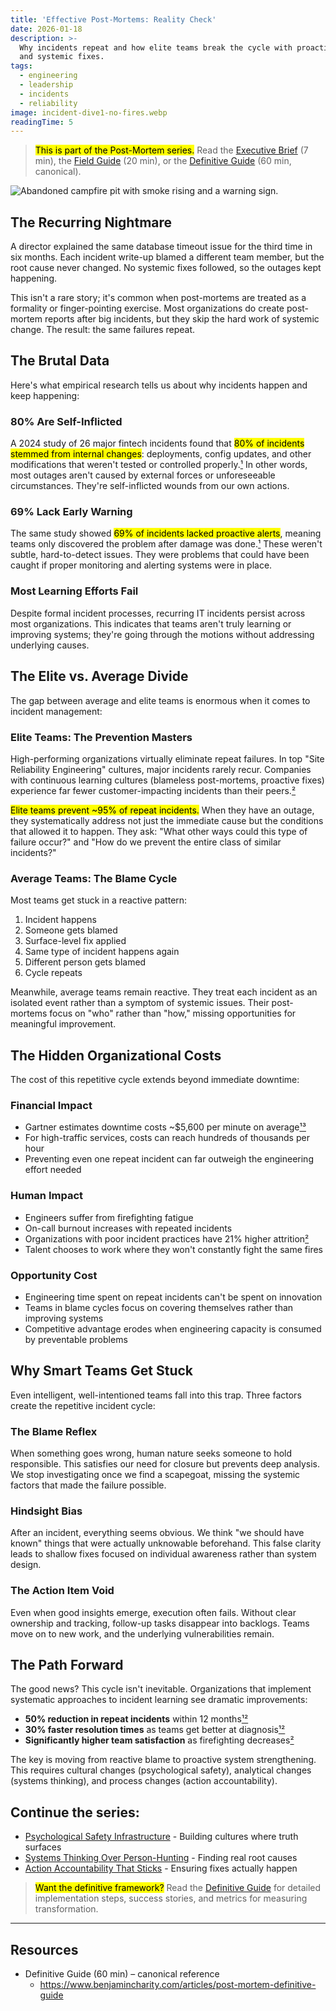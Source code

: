 ```yaml
---
title: 'Effective Post-Mortems: Reality Check'
date: 2026-01-18
description: >-
  Why incidents repeat and how elite teams break the cycle with proactive alerts
  and systemic fixes.
tags:
  - engineering
  - leadership
  - incidents
  - reliability
image: incident-dive1-no-fires.webp
readingTime: 5
---
```


> <mark>This is part of the Post-Mortem series.</mark> Read the [Executive
> Brief](/articles/post-mortem-executive-brief) (7 min), the [Field
> Guide](/articles/post-mortem-field-guide) (20 min), or the [Definitive
> Guide](/articles/post-mortem-definitive-guide) (60 min, canonical).

![Abandoned campfire pit with smoke rising and a warning sign.](incident-dive1-no-fires.webp)

## The Recurring Nightmare

A director explained the same database timeout issue for the third time in six
months. Each incident write-up blamed a different team member, but the root
cause never changed. No systemic fixes followed, so the outages kept happening.

This isn't a rare story; it's common when post-mortems are treated as a
formality or finger-pointing exercise. Most organizations do create post-mortem
reports after big incidents, but they skip the hard work of systemic change. The
result: the same failures repeat.

## The Brutal Data

Here's what empirical research tells us about why incidents happen and keep
happening:

### 80% Are Self-Inflicted

A 2024 study of 26 major fintech incidents found that <mark>80% of incidents
stemmed from internal changes</mark>: deployments, config updates, and other
modifications that weren't tested or controlled
properly.[¹](/articles/post-mortem-definitive-guide#user-content-fn-1) In other
words, most outages aren't caused by external forces or unforeseeable
circumstances. They're self-inflicted wounds from our own actions.

### 69% Lack Early Warning

The same study showed <mark>69% of incidents lacked proactive alerts</mark>,
meaning teams only discovered the problem after damage was
done.[¹](/articles/post-mortem-definitive-guide#user-content-fn-1) These weren't
subtle, hard-to-detect issues. They were problems that could have been caught if
proper monitoring and alerting systems were in place.

### Most Learning Efforts Fail

Despite formal incident processes, recurring IT incidents persist across most
organizations. This indicates that teams aren't truly learning or improving
systems; they're going through the motions without addressing underlying causes.

## The Elite vs. Average Divide

The gap between average and elite teams is enormous when it comes to incident
management:

### Elite Teams: The Prevention Masters

High-performing organizations virtually eliminate repeat failures. In top "Site
Reliability Engineering" cultures, major incidents rarely recur. Companies with
continuous learning cultures (blameless post-mortems, proactive fixes)
experience far fewer customer-impacting incidents than their
peers.[²](/articles/post-mortem-definitive-guide#user-content-fn-2)

<mark>Elite teams prevent ~95% of repeat incidents.</mark> When they have an
outage, they systematically address not just the immediate cause but the
conditions that allowed it to happen. They ask: "What other ways could this type
of failure occur?" and "How do we prevent the entire class of similar
incidents?"

### Average Teams: The Blame Cycle

Most teams get stuck in a reactive pattern:

1. Incident happens
2. Someone gets blamed
3. Surface-level fix applied
4. Same type of incident happens again
5. Different person gets blamed
6. Cycle repeats

Meanwhile, average teams remain reactive. They treat each incident as an
isolated event rather than a symptom of systemic issues. Their post-mortems
focus on "who" rather than "how," missing opportunities for meaningful
improvement.

## The Hidden Organizational Costs

The cost of this repetitive cycle extends beyond immediate downtime:

### Financial Impact

- Gartner estimates downtime costs ~$5,600 per minute on
  average[¹³](/articles/post-mortem-definitive-guide#user-content-fn-13)
- For high-traffic services, costs can reach hundreds of thousands per hour
- Preventing even one repeat incident can far outweigh the engineering effort
  needed

### Human Impact

- Engineers suffer from firefighting fatigue
- On-call burnout increases with repeated incidents
- Organizations with poor incident practices have 21% higher
  attrition[²](/articles/post-mortem-definitive-guide#user-content-fn-2)
- Talent chooses to work where they won't constantly fight the same fires

### Opportunity Cost

- Engineering time spent on repeat incidents can't be spent on innovation
- Teams in blame cycles focus on covering themselves rather than improving
  systems
- Competitive advantage erodes when engineering capacity is consumed by
  preventable problems

## Why Smart Teams Get Stuck

Even intelligent, well-intentioned teams fall into this trap. Three factors
create the repetitive incident cycle:

### The Blame Reflex

When something goes wrong, human nature seeks someone to hold responsible. This
satisfies our need for closure but prevents deep analysis. We stop investigating
once we find a scapegoat, missing the systemic factors that made the failure
possible.

### Hindsight Bias

After an incident, everything seems obvious. We think "we should have known"
things that were actually unknowable beforehand. This false clarity leads to
shallow fixes focused on individual awareness rather than system design.

### The Action Item Void

Even when good insights emerge, execution often fails. Without clear ownership
and tracking, follow-up tasks disappear into backlogs. Teams move on to new
work, and the underlying vulnerabilities remain.

## The Path Forward

The good news? This cycle isn't inevitable. Organizations that implement
systematic approaches to incident learning see dramatic improvements:

- **50% reduction in repeat incidents** within 12
  months[¹²](/articles/post-mortem-definitive-guide#user-content-fn-12)
- **30% faster resolution times** as teams get better at
  diagnosis[¹²](/articles/post-mortem-definitive-guide#user-content-fn-12)
- **Significantly higher team satisfaction** as firefighting
  decreases[²](/articles/post-mortem-definitive-guide#user-content-fn-2)

The key is moving from reactive blame to proactive system strengthening. This
requires cultural changes (psychological safety), analytical changes (systems
thinking), and process changes (action accountability).

## Continue the series:

- [Psychological Safety Infrastructure](/articles/post-mortem-psychological-safety) -
  Building cultures where truth surfaces
- [Systems Thinking Over Person-Hunting](/articles/post-mortem-systems-thinking) -
  Finding real root causes
- [Action Accountability That Sticks](/articles/post-mortem-action-accountability) -
  Ensuring fixes actually happen

> <mark>Want the definitive framework?</mark> Read the [Definitive
> Guide](/articles/post-mortem-definitive-guide) for detailed implementation
> steps, success stories, and metrics for measuring transformation.

---

## Resources

- Definitive Guide (60 min) – canonical reference
  - https://www.benjamincharity.com/articles/post-mortem-definitive-guide

